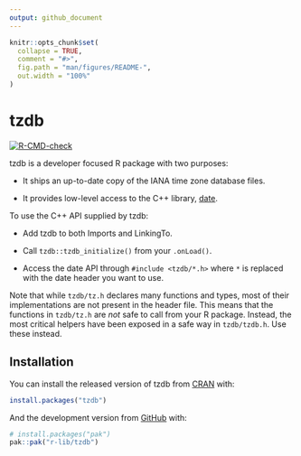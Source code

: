 ```yaml
---
output: github_document
---
```


<!-- README.md is generated from README.Rmd. Please edit that file -->

```r
knitr::opts_chunk$set(
  collapse = TRUE,
  comment = "#>",
  fig.path = "man/figures/README-",
  out.width = "100%"
)
```

# tzdb

<!-- badges: start -->
[![R-CMD-check](https://github.com/r-lib/tzdb/actions/workflows/R-CMD-check.yaml/badge.svg)](https://github.com/r-lib/tzdb/actions/workflows/R-CMD-check.yaml)
<!-- badges: end -->

tzdb is a developer focused R package with two purposes:

- It ships an up-to-date copy of the IANA time zone database files.

- It provides low-level access to the C++ library, [date](https://github.com/HowardHinnant/date).

To use the C++ API supplied by tzdb:

- Add tzdb to both Imports and LinkingTo.

- Call `tzdb::tzdb_initialize()` from your `.onLoad()`.

- Access the date API through `#include <tzdb/*.h>` where `*` is replaced with the date header you want to use.

Note that while `tzdb/tz.h` declares many functions and types, most of their implementations are not present in the header file. This means that the functions in `tzdb/tz.h` are _not_ safe to call from your R package. Instead, the most critical helpers have been exposed in a safe way in `tzdb/tzdb.h`. Use these instead.

## Installation

You can install the released version of tzdb from [CRAN](https://CRAN.R-project.org) with:

``` r
install.packages("tzdb")
```

And the development version from [GitHub](https://github.com/) with:

``` r
# install.packages("pak")
pak::pak("r-lib/tzdb")
```
